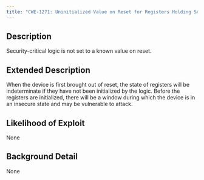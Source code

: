 ```yaml
---
title: "CWE-1271: Uninitialized Value on Reset for Registers Holding Security Settings"
---
```


## Description
Security-critical logic is not set to a known value on reset.

## Extended Description

When the device is first brought out of reset, the state of registers will be indeterminate if they have not been initialized by the logic. Before the registers are initialized, there will be a window during which the device is in an insecure state and may be vulnerable to attack.


## Likelihood of Exploit
None

## Background Detail
None
        